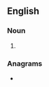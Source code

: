 ==English==

===Noun===
{{head|en|noun form}}

# {{plural of|discounter|lang=en}}

===Anagrams===
* {{anagrams|en|a=cdeinorsstu|rediscounts}}